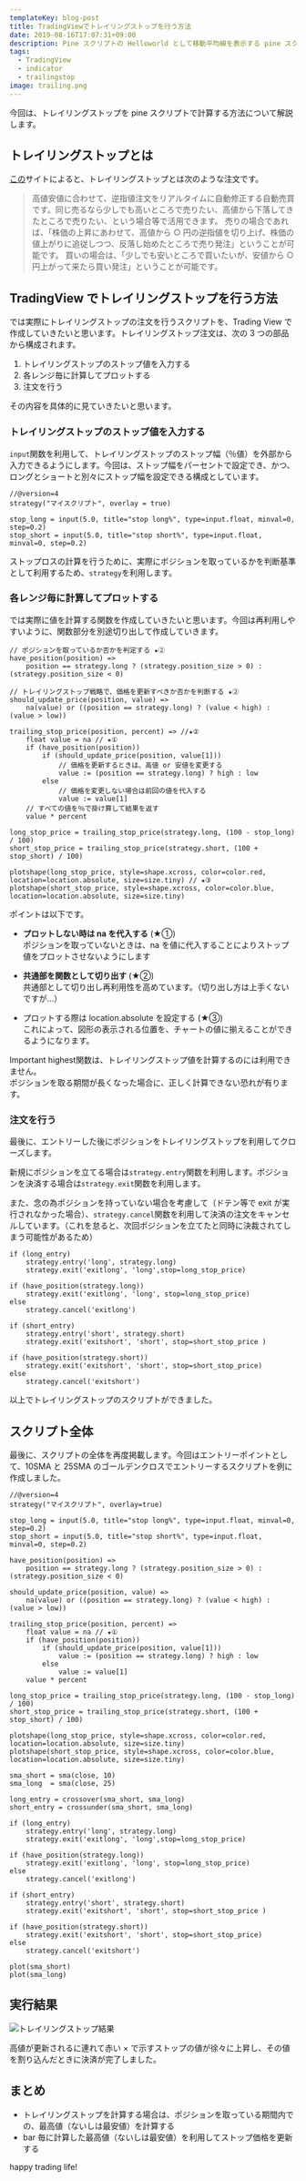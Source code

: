 ```yaml
---
templateKey: blog-post
title: TradingViewでトレイリングストップを行う方法
date: 2019-08-16T17:07:31+09:00
description: Pine スクリプトの Helloworld として移動平均線を表示する pine スクリプトを作成したいと思います。
tags:
  - TradingView
  - indicator
  - trailingstop
image: trailing.png
---
```


今回は、トレイリングストップを pine スクリプトで計算する方法について解説します。

## トレイリングストップとは

[この](https://kabu.com/item/auto_trading/trailingstop/default.html)サイトによると、トレイリングストップとは次のような注文です。

> 高値安値に合わせて、逆指値注文をリアルタイムに自動修正する自動売買です。同じ売るなら少しでも高いところで売りたい、高値から下落してきたところで売りたい、という場合等で活用できます。
> 売りの場合であれば、「株価の上昇にあわせて、高値から ○ 円の逆指値を切り上げ、株価の値上がりに追従しつつ、反落し始めたところで売り発注」ということが可能です。
> 買いの場合は、「少しでも安いところで買いたいが、安値から ○ 円上がって来たら買い発注」ということが可能です。

## TradingView でトレイリングストップを行う方法

では実際にトレイリングストップの注文を行うスクリプトを、Trading View で作成していきたいと思います。トレイリングストップ注文は、次の 3 つの部品から構成されます。

1. トレイリングストップのストップ値を入力する
1. 各レンジ毎に計算してプロットする
1. 注文を行う

その内容を具体的に見ていきたいと思います。

### トレイリングストップのストップ値を入力する

`input`関数を利用して、トレイリングストップのストップ幅（％値）を外部から入力できるようにします。今回は、ストップ幅をパーセントで設定でき、かつ、ロングとショートと別々にストップ幅を設定できる構成としています。

```pine
//@version=4
strategy("マイスクリプト", overlay = true)

stop_long = input(5.0, title="stop long%", type=input.float, minval=0, step=0.2)
stop_short = input(5.0, title="stop short%", type=input.float, minval=0, step=0.2)
```

ストップロスの計算を行うために、実際にポジションを取っているかを判断基準として利用するため、`strategy`を利用します。

### 各レンジ毎に計算してプロットする

では実際に値を計算する関数を作成していきたいと思います。今回は再利用しやすいように、関数部分を別途切り出して作成していきます。

```pine
// ポジションを取っているか否かを判定する ★②
have_position(position) =>
    position == strategy.long ? (strategy.position_size > 0) : (strategy.position_size < 0)

// トレイリングストップ戦略で、価格を更新すべきか否かを判断する ★②
should_update_price(position, value) =>
    na(value) or ((position == strategy.long) ? (value < high) : (value > low))

trailing_stop_price(position, percent) => //★②
    float value = na // ★①
    if (have_position(position))
        if (should_update_price(position, value[1]))
            // 価格を更新するときは、高値 or 安値を変更する
            value := (position == strategy.long) ? high : low
        else
            // 価格を変更しない場合は前回の値を代入する
            value := value[1]
    // すべての値を％で掛け算して結果を返す
    value * percent

long_stop_price = trailing_stop_price(strategy.long, (100 - stop_long) / 100)
short_stop_price = trailing_stop_price(strategy.short, (100 + stop_short) / 100)

plotshape(long_stop_price, style=shape.xcross, color=color.red, location=location.absolute, size=size.tiny) // ★③
plotshape(short_stop_price, style=shape.xcross, color=color.blue, location=location.absolute, size=size.tiny)
```

ポイントは以下です。

- **プロットしない時は na を代入する** (★①)  
  ポジションを取っていないときは、na を値に代入することによりストップ値をプロットさせないようにします

- **共通部を関数として切り出す** (★②)  
  共通部として切り出し再利用性を高めています。（切り出し方は上手くないですが…）

- プロットする際は location.absolute を設定する (★③)  
  これによって、図形の表示される位置を、チャートの値に揃えることができるようになります。


<Message color="warning">
  <Message.Header>Important</Message.Header>
  <Message.Body>
    highest関数は、トレイリングストップ値を計算するのには利用できません。
    <br />
    ポジションを取る期間が長くなった場合に、正しく計算できない恐れが有ります。
  </Message.Body>
</Message>

### 注文を行う

最後に、エントリーした後にポジションをトレイリングストップを利用してクローズします。

新規にポジションを立てる場合は`strategy.entry`関数を利用します。ポジションを決済する場合は`strategy.exit`関数を利用します。

また、念の為ポジションを持っていない場合を考慮して（ドテン等で exit が実行されなかった場合）、`strategy.cancel`関数を利用して決済の注文をキャンセルしています。（これを怠ると、次回ポジションを立てたと同時に決裁されてしまう可能性があるため）

```pine
if (long_entry)
    strategy.entry('long', strategy.long)
    strategy.exit('exitlong', 'long',stop=long_stop_price)

if (have_position(strategy.long))
    strategy.exit('exitlong', 'long', stop=long_stop_price)
else
    strategy.cancel('exitlong')

if (short_entry)
    strategy.entry('short', strategy.short)
    strategy.exit('exitshort', 'short', stop=short_stop_price )

if (have_position(strategy.short))
    strategy.exit('exitshort', 'short', stop=short_stop_price)
else
    strategy.cancel('exitshort')
```

以上でトレイリングストップのスクリプトができました。

## スクリプト全体

最後に、スクリプトの全体を再度掲載します。今回はエントリーポイントとして、10SMA と 25SMA のゴールデンクロスでエントリーするスクリプトを例に作成しました。

```pine
//@version=4
strategy("マイスクリプト", overlay=true)

stop_long = input(5.0, title="stop long%", type=input.float, minval=0, step=0.2)
stop_short = input(5.0, title="stop short%", type=input.float, minval=0, step=0.2)

have_position(position) =>
    position == strategy.long ? (strategy.position_size > 0) : (strategy.position_size < 0)

should_update_price(position, value) =>
    na(value) or ((position == strategy.long) ? (value < high) : (value > low))

trailing_stop_price(position, percent) =>
    float value = na // ★①
    if (have_position(position))
        if (should_update_price(position, value[1]))
            value := (position == strategy.long) ? high : low
        else
            value := value[1]
    value * percent

long_stop_price = trailing_stop_price(strategy.long, (100 - stop_long) / 100)
short_stop_price = trailing_stop_price(strategy.short, (100 + stop_short) / 100)

plotshape(long_stop_price, style=shape.xcross, color=color.red, location=location.absolute, size=size.tiny)
plotshape(short_stop_price, style=shape.xcross, color=color.blue, location=location.absolute, size=size.tiny)

sma_short = sma(close, 10)
sma_long  = sma(close, 25)

long_entry = crossover(sma_short, sma_long)
short_entry = crossunder(sma_short, sma_long)

if (long_entry)
    strategy.entry('long', strategy.long)
    strategy.exit('exitlong', 'long',stop=long_stop_price)

if (have_position(strategy.long))
    strategy.exit('exitlong', 'long', stop=long_stop_price)
else
    strategy.cancel('exitlong')

if (short_entry)
    strategy.entry('short', strategy.short)
    strategy.exit('exitshort', 'short', stop=short_stop_price )

if (have_position(strategy.short))
    strategy.exit('exitshort', 'short', stop=short_stop_price)
else
    strategy.cancel('exitshort')

plot(sma_short)
plot(sma_long)
```

## 実行結果

![](trailing.png "トレイリングストップ結果")

高値が更新されるに連れて赤い × で示すストップの値が徐々に上昇し、その値を割り込んだときに決済が完了しました。

## まとめ

- トレイリングストップを計算する場合は、ポジションを取っている期間内での、最高値（ないしは最安値）を計算する
- bar 毎に計算した最高値（ないしは最安値）を利用してストップ価格を更新する

happy trading life!
